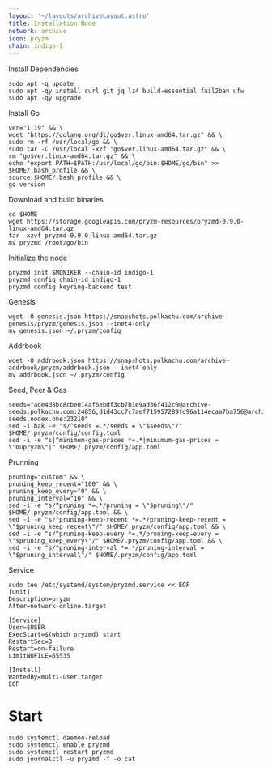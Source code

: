 ```yaml
---
layout: '~/layouts/archiveLayout.astro'
title: Installation Node
network: archive
icon: pryzm
chain: indigo-1	
---
```


 Install Dependencies
```
sudo apt -q update
sudo apt -qy install curl git jq lz4 build-essential fail2ban ufw
sudo apt -qy upgrade
```

 Install Go
```
ver="1.19" && \
wget "https://golang.org/dl/go$ver.linux-amd64.tar.gz" && \
sudo rm -rf /usr/local/go && \
sudo tar -C /usr/local -xzf "go$ver.linux-amd64.tar.gz" && \
rm "go$ver.linux-amd64.tar.gz" && \
echo "export PATH=$PATH:/usr/local/go/bin:$HOME/go/bin" >> $HOME/.bash_profile && \
source $HOME/.bash_profile && \
go version
```

 Download and build binaries
```
cd $HOME
wget https://storage.googleapis.com/pryzm-resources/pryzmd-0.9.0-linux-amd64.tar.gz
tar -xzvf pryzmd-0.9.0-linux-amd64.tar.gz
mv pryzmd /root/go/bin
```

 Initialize the node
```
pryzmd init $MONIKER --chain-id indigo-1
pryzmd config chain-id indigo-1
pryzmd config keyring-backend test
```

 Genesis
```
wget -O genesis.json https://snapshots.polkachu.com/archive-genesis/pryzm/genesis.json --inet4-only
mv genesis.json ~/.pryzm/config
```
 Addrbook 
```
wget -O addrbook.json https://snapshots.polkachu.com/archive-addrbook/pryzm/addrbook.json --inet4-only
mv addrbook.json ~/.pryzm/config
```
Seed, Peer & Gas
```
seeds="ade4d8bc8cbe014af6ebdf3cb7b1e9ad36f412c0@archive-seeds.polkachu.com:24856,d1d43cc7c7aef715957289fd96a114ecaa7ba756@archive-seeds.nodex.one:23210"
sed -i.bak -e "s/^seeds =.*/seeds = \"$seeds\"/" $HOME/.pryzm/config/config.toml
sed -i -e "s|^minimum-gas-prices *=.*|minimum-gas-prices = \"0upryzm\"|" $HOME/.pryzm/config/app.toml
```

 Prunning
```
pruning="custom" && \
pruning_keep_recent="100" && \
pruning_keep_every="0" && \
pruning_interval="10" && \
sed -i -e "s/^pruning *=.*/pruning = \"$pruning\"/" $HOME/.pryzm/config/app.toml && \
sed -i -e "s/^pruning-keep-recent *=.*/pruning-keep-recent = \"$pruning_keep_recent\"/" $HOME/.pryzm/config/app.toml && \
sed -i -e "s/^pruning-keep-every *=.*/pruning-keep-every = \"$pruning_keep_every\"/" $HOME/.pryzm/config/app.toml && \
sed -i -e "s/^pruning-interval *=.*/pruning-interval = \"$pruning_interval\"/" $HOME/.pryzm/config/app.toml
```

 Service
```
sudo tee /etc/systemd/system/pryzmd.service << EOF
[Unit]
Description=pryzm
After=network-online.target

[Service]
User=$USER
ExecStart=$(which pryzmd) start
RestartSec=3
Restart=on-failure
LimitNOFILE=65535

[Install]
WantedBy=multi-user.target
EOF
```

# Start
```
sudo systemctl daemon-reload
sudo systemctl enable pryzmd
sudo systemctl restart pryzmd
sudo journalctl -u pryzmd -f -o cat
```

